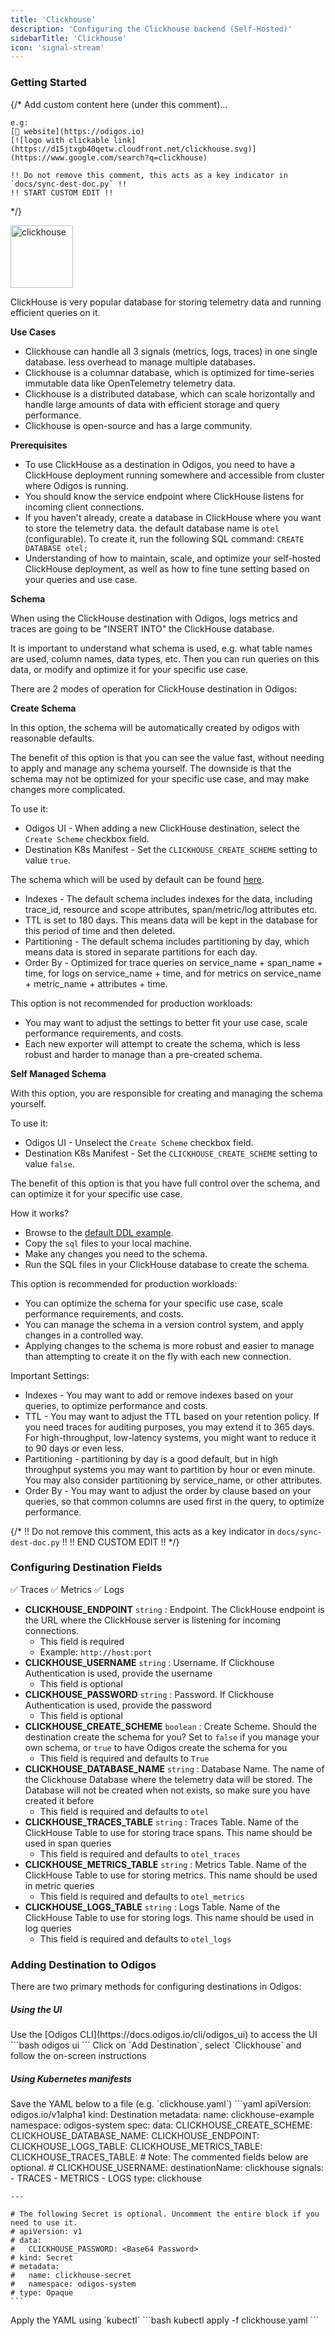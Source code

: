 ```yaml
---
title: 'Clickhouse'
description: 'Configuring the Clickhouse backend (Self-Hosted)'
sidebarTitle: 'Clickhouse'
icon: 'signal-stream'
---
```


### Getting Started

{/*
    Add custom content here (under this comment)...

    e.g:
    [🔗 website](https://odigos.io)
    [![logo with clickable link](https://d15jtxgb40qetw.cloudfront.net/clickhouse.svg)](https://www.google.com/search?q=clickhouse)

    !! Do not remove this comment, this acts as a key indicator in `docs/sync-dest-doc.py` !!
    !! START CUSTOM EDIT !!
*/}

<img src='https://d15jtxgb40qetw.cloudfront.net/clickhouse.svg' alt='clickhouse' width="100" height="100" className="not-prose" />

ClickHouse is very popular database for storing telemetry data and running efficient queries on it.

**Use Cases**

- Clickhouse can handle all 3 signals (metrics, logs, traces) in one single database. less overhead to manage multiple databases.
- Clickhouse is a columnar database, which is optimized for time-series immutable data like OpenTelemetry telemetry data.
- Clickhouse is a distributed database, which can scale horizontally and handle large amounts of data with efficient storage and query performance.
- Clickhouse is open-source and has a large community.

**Prerequisites**

- To use ClickHouse as a destination in Odigos, you need to have a ClickHouse deployment running somewhere and accessible from cluster where Odigos is running.
- You should know the service endpoint where ClickHouse listens for incoming client connections.
- If you haven't already, create a database in ClickHouse where you want to store the telemetry data. the default database name is `otel` (configurable). To create it, run the following SQL command: `CREATE DATABASE otel;`
- Understanding of how to maintain, scale, and optimize your self-hosted ClickHouse deployment, as well as how to fine tune setting based on your queries and use case.

**Schema**

When using the ClickHouse destination with Odigos, logs metrics and traces are going to be "INSERT INTO" the ClickHouse database.

It is important to understand what schema is used, e.g. what table names are used, column names, data types, etc.
Then you can run queries on this data, or modify and optimize it for your specific use case.

There are 2 modes of operation for ClickHouse destination in Odigos:

**Create Schema**

In this option, the schema will be automatically created by odigos with reasonable defaults.

The benefit of this option is that you can see the value fast, without needing to apply and manage any schema yourself.
The downside is that the schema may not be optimized for your specific use case, and may make changes more complicated.

To use it:
- Odigos UI - When adding a new ClickHouse destination, select the `Create Scheme` checkbox field.
- Destination K8s Manifest - Set the `CLICKHOUSE_CREATE_SCHEME` setting to value `true`.

The schema which will be used by default can be found [here](https://github.com/open-telemetry/opentelemetry-collector-contrib/tree/main/exporter/clickhouseexporter/example/default_ddl).

- Indexes - The default schema includes indexes for the data, including trace_id, resource and scope attributes, span/metric/log attributes etc.
- TTL is set to 180 days. This means data will be kept in the database for this period of time and then deleted.
- Partitioning - The default schema includes partitioning by day, which means data is stored in separate partitions for each day.
- Order By - Optimized for trace queries on service_name + span_name + time, for logs on service_name + time, and for metrics on service_name + metric_name + attributes + time.

This option is not recommended for production workloads:
- You may want to adjust the settings to better fit your use case, scale performance requirements, and costs.
- Each new exporter will attempt to create the schema, which is less robust and harder to manage than a pre-created schema.

**Self Managed Schema**

With this option, you are responsible for creating and managing the schema yourself.

To use it:
- Odigos UI - Unselect the `Create Scheme` checkbox field.
- Destination K8s Manifest - Set the `CLICKHOUSE_CREATE_SCHEME` setting to value `false`.

The benefit of this option is that you have full control over the schema, and can optimize it for your specific use case.

How it works?
- Browse to the [default DDL example](https://github.com/open-telemetry/opentelemetry-collector-contrib/tree/main/exporter/clickhouseexporter/example/default_ddl).
- Copy the `sql` files to your local machine.
- Make any changes you need to the schema.
- Run the SQL files in your ClickHouse database to create the schema.

This option is recommended for production workloads:
- You can optimize the schema for your specific use case, scale performance requirements, and costs.
- You can manage the schema in a version control system, and apply changes in a controlled way.
- Applying changes to the schema is more robust and easier to manage than attempting to create it on the fly with each new connection.

Important Settings:
- Indexes - You may want to add or remove indexes based on your queries, to optimize performance and costs.
- TTL - You may want to adjust the TTL based on your retention policy. If you need traces for auditing purposes, you may extend it to 365 days. For high-throughput, low-latency systems, you might want to reduce it to 90 days or even less.
- Partitioning - partitioning by day is a good default, but in high throughput systems you may want to partition by hour or even minute. You may also consider partitioning by service_name, or other attributes.
- Order By - You may want to adjust the order by clause based on your queries, so that common columns are used first in the query, to optimize performance.

{/*
    !! Do not remove this comment, this acts as a key indicator in `docs/sync-dest-doc.py` !!
    !! END CUSTOM EDIT !!
*/}

### Configuring Destination Fields

<Accordion title="Supported Signals:">
  ✅ Traces
  ✅ Metrics
  ✅ Logs
</Accordion>

- **CLICKHOUSE_ENDPOINT** `string` : Endpoint. The ClickHouse endpoint is the URL where the ClickHouse server is listening for incoming connections.
  - This field is required
  - Example: `http://host:port`
- **CLICKHOUSE_USERNAME** `string` : Username. If Clickhouse Authentication is used, provide the username
  - This field is optional
- **CLICKHOUSE_PASSWORD** `string` : Password. If Clickhouse Authentication is used, provide the password
  - This field is optional
- **CLICKHOUSE_CREATE_SCHEME** `boolean` : Create Scheme. Should the destination create the schema for you? Set to `false` if you manage your own schema, or `true` to have Odigos create the schema for you
  - This field is required and defaults to `True`
- **CLICKHOUSE_DATABASE_NAME** `string` : Database Name. The name of the Clickhouse Database where the telemetry data will be stored. The Database will not be created when not exists, so make sure you have created it before
  - This field is required and defaults to `otel`
- **CLICKHOUSE_TRACES_TABLE** `string` : Traces Table. Name of the ClickHouse Table to use for storing trace spans. This name should be used in span queries
  - This field is required and defaults to `otel_traces`
- **CLICKHOUSE_METRICS_TABLE** `string` : Metrics Table. Name of the ClickHouse Table to use for storing metrics. This name should be used in metric queries
  - This field is required and defaults to `otel_metrics`
- **CLICKHOUSE_LOGS_TABLE** `string` : Logs Table. Name of the ClickHouse Table to use for storing logs. This name should be used in log queries
  - This field is required and defaults to `otel_logs`

### Adding Destination to Odigos

There are two primary methods for configuring destinations in Odigos:

##### **Using the UI**

<Steps>
  <Step>
    Use the [Odigos CLI](https://docs.odigos.io/cli/odigos_ui) to access the UI
    ```bash
    odigos ui
    ```
  </Step>
  <Step>
    Click on `Add Destination`, select `Clickhouse` and follow the on-screen instructions
  </Step>
</Steps>

##### **Using Kubernetes manifests**

<Steps>
  <Step>
    Save the YAML below to a file (e.g. `clickhouse.yaml`)
    ```yaml
    apiVersion: odigos.io/v1alpha1
    kind: Destination
    metadata:
      name: clickhouse-example
      namespace: odigos-system
    spec:
      data:
        CLICKHOUSE_CREATE_SCHEME: <Create Scheme>
        CLICKHOUSE_DATABASE_NAME: <Database Name>
        CLICKHOUSE_ENDPOINT: <Endpoint>
        CLICKHOUSE_LOGS_TABLE: <Logs Table>
        CLICKHOUSE_METRICS_TABLE: <Metrics Table>
        CLICKHOUSE_TRACES_TABLE: <Traces Table>
        # Note: The commented fields below are optional.
        # CLICKHOUSE_USERNAME: <Username>
      destinationName: clickhouse
      signals:
      - TRACES
      - METRICS
      - LOGS
      type: clickhouse

    ---

    # The following Secret is optional. Uncomment the entire block if you need to use it.
    # apiVersion: v1
    # data:
    #   CLICKHOUSE_PASSWORD: <Base64 Password>
    # kind: Secret
    # metadata:
    #   name: clickhouse-secret
    #   namespace: odigos-system
    # type: Opaque
    ```
  </Step>
  <Step>
    Apply the YAML using `kubectl`
    ```bash
    kubectl apply -f clickhouse.yaml
    ```
  </Step>
</Steps>